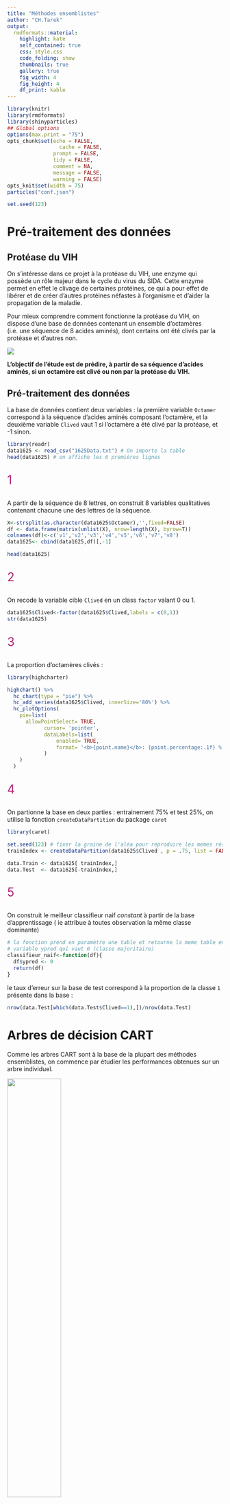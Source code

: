 ```yaml
---
title: "Méthodes ensemblistes"
author: "CH.Tarek" 
output:
  rmdformats::material:
    highlight: kate
    self_contained: true
    css: style.css
    code_folding: show
    thumbnails: true
    gallery: true
    fig_width: 4
    fig_height: 4
    df_print: kable
---
```



```r
library(knitr)
library(rmdformats)
library(shinyparticles)
## Global options
options(max.print = "75")
opts_chunk$set(echo = FALSE,
	             cache = FALSE,
               prompt = FALSE,
               tidy = FALSE,
               comment = NA,
               message = FALSE,
               warning = FALSE)
opts_knit$set(width = 75)
particles("conf.json")

set.seed(123)
```

<link href="https://use.fontawesome.com/releases/v5.0.7/css/all.css" rel="stylesheet">

#  <i class="fas fa-cogs"></i> Pré-traitement des données

## Protéase du VIH

On s’intéresse dans ce projet à la protéase du VIH, une enzyme qui possède un rôle majeur dans le cycle du
virus du SIDA. Cette enzyme permet en effet le clivage de certaines protéines, ce qui a pour effet de libérer et de créer d’autres protéines néfastes à l’organisme et d’aider la propagation de la maladie. 

Pour mieux comprendre comment fonctionne la protéase du VIH, on dispose d’une base de données contenant un ensemble d’octamères (i.e. une séquence de 8 acides aminés), dont certains ont été clivés par la protéase et d’autres non.



<img src="sida.jpg">



**L’objectif de l’étude est de prédire, à partir de sa séquence d’acides aminés, si un octamère est clivé ou
non par la protéase du VIH.**

## Pré-traitement des données

La base de données contient deux variables : la première variable `Octamer` correspond à la séquence d’acides aminés composant l’octamère, et la deuxième variable `Clived` vaut 1 si l’octamère a été clivé par la protéase, et -1 sinon.


```r
library(readr)
data1625 <- read_csv("1625Data.txt") # On importe la table
head(data1625) # on affiche les 6 premières lignes 
```

<p style="color:#AE2573; font-size:200%;"> 1 </p>

A partir de la séquence de 8 lettres, on construit 8 variables qualitatives contenant chacune une des lettres de la séquence.

```r
X<-strsplit(as.character(data1625$Octamer),'',fixed=FALSE)
df <- data.frame(matrix(unlist(X), nrow=length(X), byrow=T))
colnames(df)<-c('v1','v2','v3','v4','v5','v6','v7','v8')
data1625<- cbind(data1625,df)[,-1]

head(data1625)
```

<p style="color:#AE2573; font-size:200%;"> 2 </p>

On recode la variable cible `Clived` en un class `factor` valant 0 ou 1.

```r
data1625$Clived<-factor(data1625$Clived,labels = c(0,1))
str(data1625)
```


<p style="color:#AE2573; font-size:200%;"> 3 </p>

La proportion d’octamères clivés : 

```r
library(highcharter)

highchart() %>% 
  hc_chart(type = "pie") %>% 
  hc_add_series(data1625$Clived, innerSize='80%') %>% 
  hc_plotOptions(
    pie=list(
      allowPointSelect= TRUE,
            cursor= 'pointer',
            dataLabels=list(
                enabled= TRUE,
                format= '<b>{point.name}</b>: {point.percentage:.1f} %'
            )
    )
  ) 

```

<p style="color:#AE2573; font-size:200%;"> 4 </p>

On partionne la base en deux parties : entrainement $75$% et test $25$%, on utilise la fonction `createDataPartition` du package `caret`

```r
library(caret)

set.seed(123) # fixer la graine de l'aléa pour reproduire les memes résultats 
trainIndex <- createDataPartition(data1625$Clived , p = .75, list = FALSE)

data.Train <- data1625[ trainIndex,]
data.Test  <- data1625[-trainIndex,]
```




<p style="color:#AE2573; font-size:200%;"> 5 </p>


On construit le meilleur classifieur naif _constant_ à partir de la base d’apprentissage ( ie attribue à toutes observation la même classe dominante)

```r
# la fonction prend en paramètre une table et retourne la meme table en ajoutant la 
# variable ypred qui vaut 0 (classe majoritaire)
classifieur_naif<-function(df){
  df$ypred <- 0
  return(df)
}
```


le taux d'erreur sur la base de test correspond à la proportion de la classe `1` présente dans la base :

```r
nrow(data.Test[which(data.Test$Clived==1),])/nrow(data.Test)
```



# <i class="fas fa-tree"></i>  Arbres de décision CART


Comme les arbres CART sont à la base de la plupart des méthodes ensemblistes, on commence par étudier les performances obtenues sur un arbre individuel.

<img src="tree.gif" height=50% width=50%>


<p style="color:#AE2573; font-size:200%;"> 6 </p>


On construit  une fonction qui prend en entrée un vecteur de prédictions `ypred` (sous la forme `0` ou `1`) et un vecteur contenant les vraies classes `yobs`, et qui calcule le taux d’erreur associé.

```r

taux.erreur<-function(ypred,yobs){
  return(1-sum(ypred==yobs)/length(ypred))
}

```



<p style="color:#AE2573; font-size:200%;"> 7 </p>

On construit un arbre de décision avec la fonction `rpart`, en gardant les réglages par défaut.


```r
library(rpart) # construction de l'arbre 
library(sparkline) # dependance pour l'affichage de l'arbre
library(visNetwork) # affichage de l'arbre 

set.seed(123)
model1 <- rpart(data.Train$Clived ~., data = data.Train)

visTree(model1,legend=FALSE,export=FALSE ) # on affiche l'arbre 

```

On calcule le taux d’erreur sur la base de test.


```r
preds <- predict(model1, newdata = data.Test, type = c("class")) # on calcul d'abord les prédictions de l'arbre
taux.erreur(preds,data.Test$Clived)
```


Le taux d'erreur est de `r  round(taux.erreur(preds,data.Test$Clived),4)` ! 

<p style="color:#AE2573; font-size:200%;"> 8 </p>

On construit un arbre de décision profond, en modifiant les options `maxdepth`, `minbucket` et `cp`. 

```r
set.seed(123)
options.profond =list(maxdepth=20, minbucket= 1, cp = 0 )
model.profond <- rpart(data.Train$Clived ~., data = data.Train, control =options.profond)

visTree(model.profond, legend=FALSE,export=FALSE)
```

On calcule ensuite le taux d’erreur sur la base de test.


```r
preds.profond <- predict(model.profond, newdata = data.Test, type = c("class")) # on calcul d'abord les prédictions de l'arbre
taux.erreur(preds.profond ,data.Test$Clived)
```


Le taux d'erreur est de `r  round(taux.erreur(preds.profond ,data.Test$Clived),4)` ! 

<p style="color:#AE2573; font-size:200%;"> 9 </p>


On construit un arbre de décision de niveau 1 (avec seulement 1 noeud) 

```r
set.seed(123)
options.stump =list(maxdepth=1, minbucket= 30, cp = 0 )
model.stump <- rpart(data.Train$Clived ~., data = data.Train, control =options.stump)

visTree(model.stump, legend=FALSE,export=FALSE)
```

On calcule le taux d’erreur sur la base de test.


```r
preds.stump <- predict(model.stump, newdata = data.Test, type = c("class")) # on calcul d'abord les prédictions de l'arbre
taux.erreur(preds.stump ,data.Test$Clived)
```


Le taux d'erreur est de `r  round(taux.erreur(preds.stump ,data.Test$Clived),4)` ! 

<p style="color:#AE2573; font-size:200%;"> 9 </p>


```r
res.arbres <- data.frame(
  arbre = c("defaut", "profond", "stump"), 
  tx_err= c(round(taux.erreur(preds ,data.Test$Clived),4), 
              round(taux.erreur(preds.profond,data.Test$Clived),4), 
              round(taux.erreur(preds.stump ,data.Test$Clived),4) 
           )
)

hchart(res.arbres, "bar", hcaes(x = "arbre", y = "tx_err" ), colorByPoint= TRUE) %>% 
    hc_plotOptions(
    bar= list(
       dataLabels= list(
                enabled= TRUE
       )
    )
  ) %>% 
  hc_add_theme(hc_theme_flatdark())
```

<p style="color:#AE2573; font-size:200%;"> 10 </p>

En constate que l'arbre de niveau 1 est le mois précis de tous, qui au final n'utilise qu'une seule variable (qui correspond à la quatrième lettre de la séquence d'acide aminé : v4) et donc n'apprend pas suffisament, puis l'arbre profond qui au contraire se colle aux donnée de la base d’apprentissage : d'où le risque de sur-apprentissage, finalement le meilleur modèle est l'arbre par défaut avec le paramètrage par défaut.  

# <i class="fas fa-sitemap"></i>  Bagging

Le bagging permet de réduire la variance d’un classifieur par aggrégation. Il est donc particulièrement
adapté lorsque le classifieur de base a un faible biais et une forte variance. Nous allons tester (vérifier) cette
propriété.

__Principe et algorithme__ : Soit $Y$ une variable à expliquer quantitative ou qualitative, $X^1, ... , X^p$
les variables explicatives et $f(x)$ un modèle fonction de $x = {x^1, . . . , x^p} ∈ \mathbb{R}^p$.
On note $n$ le nombre d’observations et
$$z = \{(x_1, y_1), . . . ,(x_n, y_n)\}$$
un échantillon de loi $F$.

Considérant $B$ échantillons indépendants notés $\{z_b\}_{b=1,B}$, une prévision
par agrégation de modèles est définie ci-dessous dans le cas où la variable à
expliquer $Y$ est : 

+ quantitative : $\hat{f}_B(.) = \frac{1}{B} \sum_{b=1}^B \hat{f}_{z_b}(.)$ ,
+ qualitative : $\hat{f}_B(.) =  arg \quad max_j \quad card\{b | \hat{f}_{z_b}(.)=j \}$

Dans le premier cas, il s’agit d’une simple moyenne des résultats obtenus pour
les modèles associés à chaque échantillon, dans le deuxième, un comité de
modèles est constitué pour voter et élire la réponse la plus probable. Dans ce
dernier cas, si le modèle retourne des probabilités associées à chaque modalité
comme en régression logistique ou avec les arbres de décision, il est aussi
simple de calculer des moyennes de ces probabilités.

Le principe est élémentaire, moyenner les prévisions de plusieurs modèles
indépendants permet de réduire la variance et donc de réduire l’erreur de prévision.

Cependant, il n’est pas réaliste de considérer $B$ échantillons indépendants.

Cela nécessiterait généralement trop de données. Ces échantillons sont donc
remplacés par $B$ réplications d’échantillons bootstrap obtenus chacun par n
tirages avec remise selon la mesure empirique $\hat F$. Ceci conduit à l’algorithme
ci-dessous.


***********
**Algorithm **:  _Bagging_

***********

Soit $x_0$ à prévoir et  
$z = \{(x_1, y_1), . . . ,(x_n, y_n)\}$ un échantillon  
> **for** $b=1$ à $B$ **do**  
 
>> + Tirer un échantillon bootstrap $z^*_b$  
>> + Estimer $\hat{f}_{z_b}(x_0)$  sur l’échantillon bootstrap.
 
 **end for**  

Calculer l’estimation moyenne $\hat{f}_B(x_0) = \frac{1}{B} \sum_{b=1}^B \hat{f}_{z_b}(x_0)$ ou le résultat du vote.

******


<p style="color:#AE2573; font-size:200%;"> 11 </p>

On charge le package `adabag`

```r
library(adabag)
```

<p style="color:#AE2573; font-size:200%;"> 12 </p>

On construit un modèle de bagging à l’aide de la fonction bagging avec `mfinal`$=20$ arbres, en laissant
les autres réglages par défaut.

```r
set.seed(123)
model.bagg <- bagging(Clived ~., data = data.Train, mfinal = 20)
```



On calcule le taux d’erreur sur la base de test.


```r

preds.bagg <- predict(model.bagg, newdata = data.Test)$class # on calcul d'abord les prédictions de l'arbre
t_bag1<-taux.erreur(preds.bagg ,data.Test$Clived)
```


Le taux d'erreur est de `r  round(taux.erreur(preds.bagg,data.Test$Clived),4)` ! 

<p style="color:#AE2573; font-size:200%;"> 13 </p>

On construit un modèle de bagging avec 20 arbres de décision à 1 noeud. 

```r
set.seed(123)
model.bagg.stump <- bagging(Clived ~., data = data.Train, mfinal = 20, control = options.stump)
```



On calcule le taux d’erreur sur la base de test.


```r
preds.bagg.stump <- predict(model.bagg.stump, newdata = data.Test)$class # on calcul d'abord les prédictions de l'arbre
t_bag2<-taux.erreur(preds.bagg.stump ,(data.Test$Clived))
```

Le taux d'erreur est de `r  round(taux.erreur(preds.bagg.stump ,(data.Test$Clived)),4)` ! 

<p style="color:#AE2573; font-size:200%;"> 14 </p>


```r
set.seed(123)
model.bagg.prof <- bagging(Clived ~., data = data.Train, mfinal = 20, control = options.profond)

```


On calcule le taux d’erreur sur la base de test.


```r
preds.bagg.prof <- predict(model.bagg.prof, newdata = data.Test)$class # on calcul d'abord les prédictions de l'arbre
t_bag3<-taux.erreur(preds.bagg.prof ,(data.Test$Clived))
```

Le taux d'erreur est de `r  round(taux.erreur(preds.bagg.prof ,(data.Test$Clived)),4)` ! 

<p style="color:#AE2573; font-size:200%;"> 15 </p>

Comparons les taux d’erreur obtenus avec chaque méthode.

```r
res.bagg <- data.frame(
  model = c("defaut", "stump","profond"), 
  tx_err= c(round(taux.erreur(preds.bagg ,data.Test$Clived),4), 
              round(taux.erreur(preds.bagg.stump,data.Test$Clived),4), 
              round(taux.erreur(preds.bagg.prof ,data.Test$Clived),4)
            
))

hchart(res.bagg, "bar", hcaes(x = "model", y = "tx_err" ), colorByPoint= TRUE) %>% 
  hc_plotOptions(
    bar= list(
       dataLabels= list(
                enabled= TRUE
       )
    )
  ) %>% 
  hc_add_theme(hc_theme_flatdark())
```



Le bagging avec des arbres à noeud unique va toujour fournir le même résultat car chacun des 20 arbre utilise (bagging utilise tous les variable pendant la recherche des variable discriminantes) la variable v4 (la plus discriminante).

>On voit clairement l'améloiration apportée par le bagging sur la pérfomance du modèle profond! 


On test maintenant l'effet du nombre d'arbres, en calculant le taux d’erreur moyen sur 10 répétitions du modèle profond, pour des valeurs de mfinal égales à 1, 2, 5, 10, 20 et 50.

>`R` est un language vectorisé, on doit éviter au maximum les boucles `for`, dans ce cas on utilise la fonction `sapply` pour itérer une fonction sur un veceur de paramètres et `replicate` pour répéter 10 fois :


```r
set.seed(123)
compar <- replicate(10,
          sapply( c(1,2,5,10,20,50), function(x) taux.erreur(predict(bagging(Clived ~., data = data.Train, mfinal = x, control = options.profond), newdata = data.Test)$class ,(data.Test$Clived))),simplify = FALSE
) 

df <- data.frame(mfinal= c("1","2","5","10","20","50"), 
           tx_err= sapply(data.frame(matrix(unlist(compar), nrow=length(compar), byrow=T)) ,mean) )



hchart(df, "column", hcaes(x = "mfinal", y = "tx_err" ), colorByPoint= TRUE) %>% 
  hc_plotOptions(
    column= list(
       dataLabels= list(
                enabled= TRUE
       )
    )
  ) 
```





## Forêts aléatoires:

Les forêts aléatoires sont un cas particulier d’algorithme de bagging appliqué aux arbres CART.  

Le bagging est appliqué à des arbres binaires de décision en ajoutant un tirage aléatoire de $m$ variables explicatives parmi les $p$


******
**Algorithm **:  _Forêts Aléatoires_

******

 Soit $x_0$ à prévoir et  
 $z = \{(x_1, y_1), . . . ,(x_n, y_n)\}$ un échantillon  
> **for** $b=1$ à $B$ **do**  
 
>> + Tirer un échantillon bootstrap $z^*_b$  
>> + Estimer un arbre sur cet échantillon avec _randomisation_ des variables
 
 **end for**  

Calculer l’estimation moyenne $\hat{f}_B(x_0) = \frac{1}{B} \sum_{b=1}^B \hat{f}_{z_b}(x_0)$ ou le résultat du vote.

******



Nous allons tester l’effet des différents réglages de l’algorithme. On a vu en cours que la pratique consistait à choisir
des arbres profonds et un valeur “faible” du nombre de variables utilisées pour construire chaque arbre.

<p style="color:#AE2573; font-size:200%;"> 16 </p>

On charge le package `randomForest` qui ne fait qu’interfacer le programme original développé en `Fortran` par Léo Breiman et Adele Cutler

```r
library(randomForest)
```


<p style="color:#AE2573; font-size:200%;"> 17 </p>




```r
set.seed(123)

library(dplyr)
check_mtry <- replicate(10,
          sapply( c(1,2,5,8), function(x) round(taux.erreur(predict(randomForest(Clived ~., data = data.Train,ntree=20,mtry=x), newdata = data.Test) ,(data.Test$Clived)),4) ),simplify = FALSE
) 

d <- data.frame(mtry= c("1","2","5","8"), 
           tx_err= sapply(data.frame(matrix(unlist(check_mtry), nrow=length(check_mtry), byrow=T)) ,mean) )



hchart(d, "column", hcaes(x = "mtry", y = "tx_err" ), colorByPoint= TRUE) %>% 
  hc_plotOptions(
    column= list(
       dataLabels= list(
                enabled= TRUE
       )
    )
  )

```


la valeur optimal de `mtry`$=$ `r which.min(d$tx_err)`, on voit clairemet l'impact de nomrbre de variables aléatoires choisit pendant la construction de chaque arbre, _un faible_ nombre implique des arbres qui sont peu corrélés ce qui entraîne une baisse de la variance globale après aggrégation.


<p style="color:#AE2573; font-size:200%;"> 18 </p>


On va maintenant tester l’effet du nombre d’arbres en traçant l’évolution du taux d’erreur moyen calculé sur $10$ forêts
aléatoires, chacune construite avec la valeur optimale de `mtry`$=2$, en fonction de `ntree`, avec `ntree` égal à 1, 2, 5, 10, 20, 50, 100, 200 ou 500.

```r
set.seed(123)

library(dplyr)
check_ntree <- replicate(10,
          sapply( c(1, 2, 5, 10, 20, 50, 100, 200, 500), function(x) round(taux.erreur(predict(randomForest(Clived ~., data = data.Train,ntree=x,mtry=2), newdata = data.Test) ,(data.Test$Clived)),4) ),simplify = FALSE
) 

l <- data.frame(ntree= c("1","2","5","10","20","50","100","200","500"), 
           tx_err= sapply(data.frame(matrix(unlist(check_ntree), nrow=length(check_ntree), byrow=T)) ,mean) )



library(apexcharter) # dataviz gratuite 

apexchart(ax_opts = list(
  chart = list(
    type = "line"
  ),
  stroke = list(
    curve = "smooth"
  ),
  grid = list(
    borderColor = "#e7e7e7",
    row = list(
      colors = c("#f3f3f3", "transparent"),
      opacity = 0.5
    )
  ),
  
  fill=list(
      type= 'gradient'
            ),
  dataLabels = list(
    enabled = TRUE
  ),
  markers = list(style = "inverted", size = 6),
  series = list(
    list(
      name = "taux d'erreur",
      data = l$tx_err
    )
  ),
  title = list(
    text = "Taux d'erreur moyen en fonction de ntree ",
    align = "left"
  ),
  xaxis = list(
    categories = l$ntree
  ),
  yaxis = list(
    show=FALSE
  )
))

```




# <i class="fas fa-bolt"></i>  Boosting

On s’intéresse maintenant aux méthodes de boosting, qui contrairement aux méthodes de bagging, ne
construisent pas des arbres de décision en parallèle, mais de façon séquentielle, chaque arbre se concentrant
d’avantage sur les individus les moins bien classés par l’arbre précédent. Ces méthodes fonctionnent bien
lorsque les classifieurs sont faibles (fort biais et donc fort variance).

## AdaBoost:

Dans la version originelle de l’algorithme `Adaboost`, chaque observation est pondérée par un
poids $w_i$ , et aucune source d’aléa n’est introduite contrairement aux méthodes de bagging. Les résultats de
l’algorithme sont donc déterministes : si on lance plusieurs fois la méthode sur le même jeu de données, on
obtient exactement les mêmes résultats.


<p style="color:#AE2573; font-size:200%;"> 19 </p>

On construit un modèle basé sur l'algorithme `Adaboost`, avec 20 itérations :

```r
library(adabag)
set.seed(123)
adaboost <- boosting(Clived ~., data=data.Train,  boos = TRUE,mfinal=20)
t_boost_1<-taux.erreur(predict(adaboost,newdata = data.Test)$class,data.Test$Clived)
```

Son taux d'erreur est :  `r  round(t_boost_1,4)`

<p style="color:#AE2573; font-size:200%;"> 20 </p>

On construit le même  modèle mais cette fois à 1 noeud 


```r
set.seed(123)
t_boost_2<-taux.erreur(predict(boosting(Clived ~., data=data.Train,  boos = TRUE,mfinal=20,control=rpart.control(maxdepth=1)),newdata = data.Test)$class,data.Test$Clived)
```

<p style="color:#AE2573; font-size:200%;"> 21 </p>

On fait de même en utilisant cette fois des arbres de décision profonds.

```r
set.seed(123)
t_boost_3<-taux.erreur(predict(boosting(Clived ~., data=data.Train,  boos = TRUE,mfinal=20,control=rpart.control(maxdepth=20)),newdata = data.Test)$class,data.Test$Clived)
```

<p style="color:#AE2573; font-size:200%;"> 22 </p>

Comparaison : Boosting vs Bagging


```r
library(dplyr)
compa <- data.frame(tx_er=round( c(t_boost_1,t_boost_2,t_boost_3,t_bag1,t_bag2,t_bag3),4),
                    model=c("default","stump","profond","default","stump","profond"),
                    method=c("boosting","boosting","boosting","bagging","bagging","bagging")
                    )

hchart(compa, "column", hcaes(x = "model", y = "tx_er" ,group = "method"), color = c("#0aaffc", "#0afc6f")) %>% 
  hc_plotOptions(
    column= list(
       dataLabels= list(
                enabled= TRUE
       )
    )
  ) 


```



## XGBoost:


<img src='xgb.png'>


`XGBoost` n’est pas une méthode spécifique, mais une implémentation efficace des méthodes du
gradient boosting. Sous `R`, cette librairie est disponible dans le package xgboost. Ce package fonctionne un
peu différemment des précédents, et a sa propre syntaxe.

<p style="color:#AE2573; font-size:200%;"> 23 </p>

On charge le package `xgboost`

```r
library(xgboost)
```


<p style="color:#AE2573; font-size:200%;"> 24 </p>

L’encodage one-hot:


```r
new_tr <- model.matrix(~.+0,data = data.Train[,2:9]) 
new_ts <- model.matrix(~.+0,data = data.Test[,2:9])

```


<p style="color:#AE2573; font-size:200%;"> 25 </p>

Création de deux objets contenant respictivement la base d'apprentissage etla base  de test 

```r
#convert factor to numeric 
labels <- as.numeric(data.Train$Clived)-1
ts_label <- as.numeric(data.Test$Clived)-1
```



```r
dtrainXG <- xgb.DMatrix(data = new_tr,label = labels) 
dtestXG <- xgb.DMatrix(data = new_ts,label   =ts_label)
w<-list(train=dtrainXG,test=dtestXG)

```


<p style="color:#AE2573; font-size:200%;"> 26 </p>

Application d'algorithme de gradient boosting adapté à la classification binaire avec un nombre des iteration $nrounds=20$


```r
set.seed(123)
xgb.fit=xgb.train(nrounds=20,data=dtrainXG,watchlist=w,objective = "binary:logistic", verbose = FALSE, params = list(eval_metric="error"))
```

le taux d'erreur

```r
taux.erreur(ypred = ifelse(predict(xgb.fit, dtestXG)>=0.5,1,0), yobs = ts_label)
```

<p style="color:#AE2573; font-size:200%;"> 27 </p>

Test de l'effet des paramètres l'algorithme :



+ On évalue l'effet du paramètre  `maxdepth`: 




```r
set.seed(123)
max_depth_s= 1:20


eff_depth<-sapply( max_depth_s ,
                   function(x) taux.erreur(
                     ypred =ifelse(predict(xgb.train(nrounds=100,
                                                     data=dtrainXG,
                                                     watchlist=w,
                                                     objective = "binary:logistic",
                                                     verbose = FALSE,
                                                     params = list(max_depth=x)),
                                           dtestXG)>=0.5,1,0), yobs = ts_label   ) )



apexchart(ax_opts = list(
  chart = list(
    type = "line",
    height= 700
  ),
  stroke = list(
    curve = "smooth"
  ),
  grid = list(
    borderColor = "#e7e7e7",
    row = list(
      colors = c("#f3f3f3", "transparent"),
      opacity = 0.5
    )
  ),
  
  fill=list(
      type= 'gradient'
            ),
  dataLabels = list(
    enabled = TRUE
  ),
  markers = list(style = "inverted", size = 6),
  series = list(
    list(
      name = "taux d'erreur",
      data = round(eff_depth,4)
    )
  ),
  title = list(
    text = "Taux d'erreur en fonction de max_depth ",
    align = "left"
  ),
  xaxis = list(
    categories =max_depth_s
  ),
  yaxis = list(
    min=  min(eff_depth),
    max= max(eff_depth),
     show= FALSE
  )
))
```


+ `eta` le taux d'apprentissage en gardant la valuer optimale de `max_depth` précedente 



```r


set.seed(123)
eta_s= seq(0.1,1,by = 0.05)


eff_eta<-sapply( eta_s ,
                   function(x) taux.erreur(
                     ypred =ifelse(predict(xgb.train(nrounds=100,
                                                     data=dtrainXG,
                                                     watchlist=w,
                                                     objective = "binary:logistic",
                                                     verbose = FALSE,
                                                     params = list(eta=x, max_depth=10)),
                                           dtestXG)>=0.5,1,0), yobs = ts_label   ) )



apexchart(ax_opts = list(
  chart = list(
    type = "line"
  ),
  stroke = list(
    curve = "smooth"
  ),
  grid = list(
    borderColor = "#e7e7e7",
    row = list(
      colors = c("#f3f3f3", "transparent"),
      opacity = 0.5
    )
  ),
  
  fill=list(
      type= 'gradient'
            ),
  dataLabels = list(
    enabled = TRUE
  ),
  markers = list(style = "inverted", size = 6),
  series = list(
    list(
      name = "taux d'erreur",
      data = round(eff_eta,4)
    )
  ),
  title = list(
    text = "Taux d'erreur en fonction de eta ",
    align = "left"
  ),
  xaxis = list(
    categories =eta_s
  ),
  yaxis = list(
     min= min(eff_eta),
     max=max(eff_eta),
     show= FALSE
  )
))
```





> Bonus: On peut  evaluer les combinaisons des deux paramètres avec une grille de recherche  ( _grid search_)pour trouver la combinaison optimale.  

> (  &#x26A0;&#xFE0F; ce calcul peut etre lent en fonction de la machine la cellule est désactivée dans ce notebook) 


```r
xgb_grid = expand.grid(
  eta = eta_s,
  max_depth = max_depth_s,
  nrounds=100,
  #les params suivants sont les valeurs par défaut 
  gamma=0,
  colsample_bytree=1,
  min_child_weight=1,
  subsample=1
  
)

xgb_trcontrol = trainControl(
  method = "cv",
  number = 3,
  verboseIter = TRUE,                                                     
  allowParallel = TRUE
)

xgb_train = train(
  x = dtrainXG ,
  y = as.factor(labels),
  metric = "Accuracy",
  tuneGrid = xgb_grid,
  trControl = xgb_trcontrol,
  method = "xgbTree"
)

xgb_train$finalModel
```


# <i class="fas fa-flag-checkered"></i> Conclusion


En conclusion on présente les performences des différents modèles qu'on a testé : 


```r
set.seed(123)
t_xgb <- taux.erreur(ypred =ifelse(predict(xgb.train(nrounds=100,
                                                     data=dtrainXG,
                                                     watchlist=w,
                                                     objective = "binary:logistic",
                                                     verbose = FALSE,
                                                     params = list(eta=0.3, max_depth=10)),
                                           dtestXG)>=0.5,1,0), yobs = ts_label   )


comp_all <- data.frame(tx_er=round( c(t_boost_1,t_boost_2,t_boost_3,t_bag1,t_bag2,t_bag3,t_xgb),4),
                    method=c("boosting_default","boosting_stump","boosting_profond",
                             "bagging_default","bagging_stump","bagging_profond","xgboost")
                    )


hchart(comp_all, "column", hcaes(x = "method", y = "tx_er" ), colorByPoint= TRUE) %>% 
  hc_plotOptions(
    column= list(
       dataLabels= list(
                enabled= TRUE
       )
    )
  )
```


On selectionne le meilleur algorithme  pour réaliser des prédistions sur la nouvelle base `746Data`


```r
data746 <- read.csv("746Data.txt")
new_df <- data.frame(matrix(unlist(strsplit(as.character(data746$Octamer),'',fixed=FALSE)), 
                        nrow=length(strsplit(as.character(data746$Octamer),'',fixed=FALSE)),
                        byrow=T))
colnames(new_df)<-c('v1','v2','v3','v4','v5','v6','v7','v8')
data746<- cbind(data746,new_df)[,-1]
data746$Clived<-factor(data746$Clived,labels = c(0,1))
head(data746)
```

On calcule ensuite le taux d'erreur de notre modèle : 

```r
set.seed(123)
# taux.erreur(predict(boosting(Clived ~., data=data.Train,  boos = TRUE,mfinal=20,control=rpart.control(maxdepth=20)),newdata = data746)$class,data746$Clived)

testDM <- xgb.DMatrix(data = model.matrix(~.+0,data = data746[,2:9]),
                      label   = as.numeric(data746$Clived)-1)



taux.erreur(ypred =ifelse(predict(xgb.train(nrounds=100,
                                                     data=dtrainXG,
                                                     watchlist=w,
                                                     objective = "binary:logistic",
                                                     verbose = FALSE,
                                                     params = list(eta=0.3, max_depth=10)),
                                           testDM)>=0.5,1,0), yobs = as.numeric(data746$Clived)-1   )
```




Pour finir, deux types d’algorithmes ont été abordés. Ceux reposants sur une construction aléatoires d’une famille de modèles : _bagging_ pour _bootstrap aggregating_ (Breiman 1996) et les forêts aléatoires (_random forests_) de Breiman (2001) qui propose une amélioration du bagging spécifique aux modèles définis par des arbres binaires (CART).  
Ceux basés sur le _boosting_ (Freundet Shapiro,1996) et qui reposent sur une construction adaptative, déterministe ou aléatoire, d’une famille de modèles. Ces algorithmes se sont développés à la frontière entre apprentissage machine ( _machine learning_ ) et Statistique.

Les principes du bagging ou du boosting s’appliquent à toute méthode de modélisation (régression, CART, réseaux de neurones) mais n’ont d’intérêt, et réduisent sensiblement l’erreur de prévision, **que dans le cas de modèles instables**. Ils sont surtout mis en œuvre en association avec des arbres binaires comme modèles de base. En effet, l’instabilité déjà soulignés des arbres apparaît alors comme une propriété nécessaire à la réduction de la variance par agrégation de modèles.


